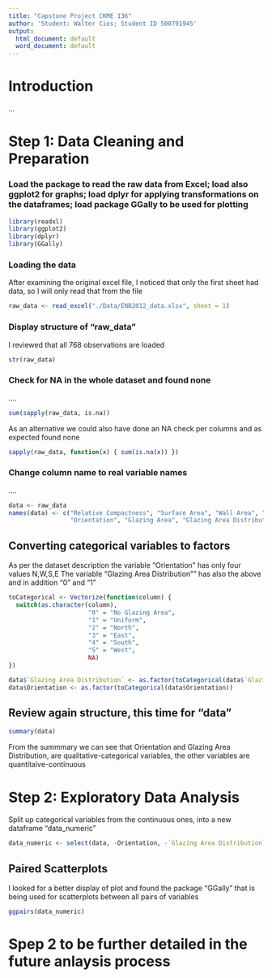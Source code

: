 ```yaml
---
title: "Capstone Project CKME 136"
author: 'Student: Walter Cios; Student ID 500791945'
output:
  html_document: default
  word_document: default
---
```



# Introduction

...

# Step 1: Data Cleaning and Preparation

### Load the package to read the raw data from Excel; load also ggplot2 for graphs; load dplyr for applying transformations on the dataframes; load package GGally to be used for plotting

```r
library(readxl)
library(ggplot2)
library(dplyr)
library(GGally)
```

### Loading the data 

After examining the original excel file, I noticed that only the first sheet had data, so I will only read
that from the file

```r
raw_data <- read_excel("./Data/ENB2012_data.xlsx", sheet = 1)
```

### Display structure of "raw_data"
I reviewed that all 768 observations are loaded

```r
str(raw_data)
```
### Check for NA in the whole dataset and found none 
....

```r
sum(sapply(raw_data, is.na))
```

As an alternative we could also have done an NA check per columns and as expected found none 

```r
sapply(raw_data, function(x) { sum(is.na(x)) })
```
### Change column name to real variable names 

....
```r
data <- raw_data
names(data) <- c("Relative Compactness", "Surface Area", "Wall Area", "Roof Area", "Overall Height",
                 "Orientation", "Glazing Area", "Glazing Area Distribution", "Heating Load", "Cooling Load")
```

## Converting categorical variables to factors

As per the dataset description the variable "Orientation" has only four values N,W,S,E 
The variable "Glazing Area Distribution"" has also the above and in addition "0" and "1"


```r
toCategorical <- Vectorize(function(column) {
  switch(as.character(column),
                      "0" = "No Glazing Area",
                      "1" = "Uniform",
                      "2" = "North",
                      "3" = "East",
                      "4" = "South",
                      "5" = "West",
                      NA)
})

data$`Glazing Area Distribution` <- as.factor(toCategorical(data$`Glazing Area Distribution`))
data$Orientation <- as.factor(toCategorical(data$Orientation))

```

## Review again structure, this time for "data"

```r
summary(data)
```

From the summmary we can see that Orientation and Glazing Area Distribution, are qualitative-categorical variables, the other variables are quantitaive-continuous


# Step 2: Exploratory Data Analysis 

Split up categorical variables from the continuous ones, into a new dataframe "data_numeric" 

```r
data_numeric <- select(data, -Orientation, -`Glazing Area Distribution`)
```

## Paired Scatterplots

I looked for a better display of plot and found the package "GGally" that is being used for scatterplots between all pairs of variables 

```r
ggpairs(data_numeric)
```

# Spep 2 to be further detailed in the future anlaysis process 
